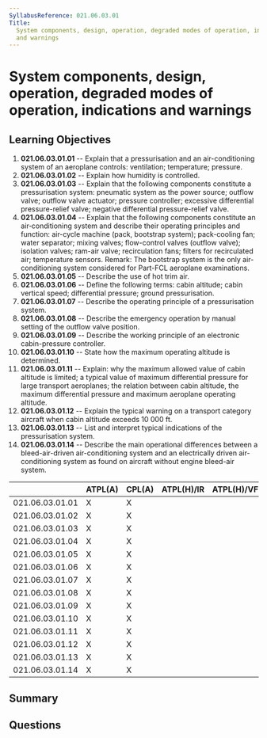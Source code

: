```yaml
---
SyllabusReference: 021.06.03.01
Title:
  System components, design, operation, degraded modes of operation, indications
  and warnings
---
```


# System components, design, operation, degraded modes of operation, indications and warnings

## Learning Objectives

1. **021.06.03.01.01** -- Explain that a pressurisation and an air-conditioning
   system of an aeroplane controls: ventilation; temperature; pressure.
2. **021.06.03.01.02** -- Explain how humidity is controlled.
3. **021.06.03.01.03** -- Explain that the following components constitute a
   pressurisation system: pneumatic system as the power source; outflow valve;
   outflow valve actuator; pressure controller; excessive differential
   pressure-relief valve; negative differential pressure-relief valve.
4. **021.06.03.01.04** -- Explain that the following components constitute an
   air‑conditioning system and describe their operating principles and function:
   air-cycle machine (pack, bootstrap system); pack-cooling fan; water
   separator; mixing valves; flow-control valves (outflow valve); isolation
   valves; ram-air valve; recirculation fans; filters for recirculated air;
   temperature sensors. Remark: The bootstrap system is the only
   air-conditioning system considered for Part-FCL aeroplane examinations.
5. **021.06.03.01.05** -- Describe the use of hot trim air.
6. **021.06.03.01.06** -- Define the following terms: cabin altitude; cabin
   vertical speed; differential pressure; ground pressurisation.
7. **021.06.03.01.07** -- Describe the operating principle of a pressurisation
   system.
8. **021.06.03.01.08** -- Describe the emergency operation by manual setting of
   the outflow valve position.
9. **021.06.03.01.09** -- Describe the working principle of an electronic
   cabin-pressure controller.
10. **021.06.03.01.10** -- State how the maximum operating altitude is determined.
11. **021.06.03.01.11** -- Explain: why the maximum allowed value of cabin
    altitude is limited; a typical value of maximum differential pressure for
    large transport aeroplanes; the relation between cabin altitude, the maximum
    differential pressure and maximum aeroplane operating altitude.
12. **021.06.03.01.12** -- Explain the typical warning on a transport category
    aircraft when cabin altitude exceeds 10 000 ft.
13. **021.06.03.01.13** -- List and interpret typical indications of the
    pressurisation system.
14. **021.06.03.01.14** -- Describe the main operational differences between a
    bleed-air-driven air-conditioning system and an electrically driven
    air-conditioning system as found on aircraft without engine bleed-air
    system.

|                 | ATPL(A) | CPL(A) | ATPL(H)/IR | ATPL(H)/VFR | CPL(H) | IR  | CBIR(A) |
| --------------- | ------- | ------ | ---------- | ----------- | ------ | --- | ------- |
| 021.06.03.01.01 | X       | X      |            |             |        |     |         |
| 021.06.03.01.02 | X       | X      |            |             |        |     |         |
| 021.06.03.01.03 | X       | X      |            |             |        |     |         |
| 021.06.03.01.04 | X       | X      |            |             |        |     |         |
| 021.06.03.01.05 | X       | X      |            |             |        |     |         |
| 021.06.03.01.06 | X       | X      |            |             |        |     |         |
| 021.06.03.01.07 | X       | X      |            |             |        |     |         |
| 021.06.03.01.08 | X       | X      |            |             |        |     |         |
| 021.06.03.01.09 | X       | X      |            |             |        |     |         |
| 021.06.03.01.10 | X       | X      |            |             |        |     |         |
| 021.06.03.01.11 | X       | X      |            |             |        |     |         |
| 021.06.03.01.12 | X       | X      |            |             |        |     |         |
| 021.06.03.01.13 | X       | X      |            |             |        |     |         |
| 021.06.03.01.14 | X       | X      |            |             |        |     |         |

## Summary

## Questions
